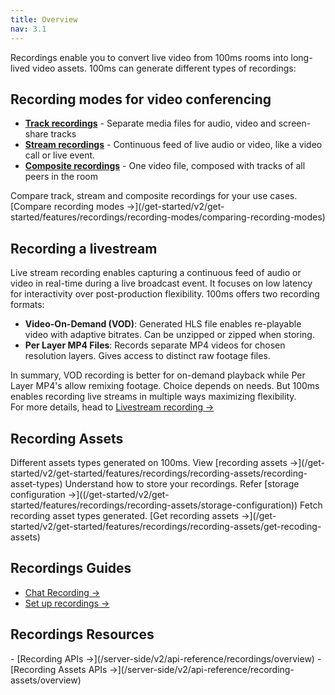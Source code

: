 ```yaml
---
title: Overview
nav: 3.1
---
```


Recordings enable you to convert live video from 100ms rooms into long-lived video assets. 100ms can generate different types of recordings:

## Recording modes for video conferencing
- **[Track recordings](/get-started/v2/get-started/features/recordings/recording-modes/track-recordings)** - Separate media files for audio, video and screen-share tracks
- **[Stream recordings](/get-started/v2/get-started/features/recordings/recording-modes/stream-recording)** - Continuous feed of live audio or video, like a video call or live event. 
- **[Composite recordings](/get-started/v2/get-started/features/recordings/recording-modes/composite-recordings)** - One video file, composed with tracks of all peers in the room

<FlexContainer>
<Callout title="Choosing a recording mode" icon="link">
Compare track, stream and composite recordings for your use cases. [Compare recording modes →](/get-started/v2/get-started/features/recordings/recording-modes/comparing-recording-modes)
</Callout>
</FlexContainer>

## Recording a livestream
Live stream recording enables capturing a continuous feed of audio or video in real-time during a live broadcast event. It focuses on low latency for interactivity over post-production flexibility. 100ms offers two recording formats:

- **Video-On-Demand (VOD)**: Generated HLS file enables re-playable video with adaptive bitrates. Can be unzipped or zipped when storing.
- **Per Layer MP4 Files**: Records separate MP4 videos for chosen resolution layers. Gives access to distinct raw footage files.

In summary, VOD recording is better for on-demand playback while Per Layer MP4's allow remixing footage. Choice depends on needs. But 100ms enables recording live streams in multiple ways maximizing flexibility. <br/>For more details, head to [Livestream recording →](/get-started/v2/get-started/features/recordings/live-stream-recording)


## Recording Assets

<FlexContainer>

<Callout title="Recording asset types" icon="LinkTwoIcon">
Different assets types generated on 100ms. View [recording assets →](/get-started/v2/get-started/features/recordings/recording-assets/recording-asset-types)
</Callout>

<Callout title="Storage configuration" icon="ShieldIcon">
Understand how to store your recordings. Refer [storage configuration →]((/get-started/v2/get-started/features/recordings/recording-assets/storage-configuration))
</Callout>

<Callout title="Get recording assets" icon="LinkTwoIcon">
Fetch recording asset types generated. [Get recording assets →](/get-started/v2/get-started/features/recordings/recording-assets/get-recoding-assets)
</Callout>



</FlexContainer>

## Recordings Guides

- [Chat Recording →](/get-started/v2/get-started/features/recordings/chat-recording)
- [Set up recordings →](/get-started/v2/get-started/features/recordings/set-up-recording)


## Recordings Resources
<FlexContainer>

<Callout title="Recording API" icon="LinkTwoIcon">
- [Recording APIs →](/server-side/v2/api-reference/recordings/overview)
- [Recording Assets APIs →](/server-side/v2/api-reference/recording-assets/overview)
</Callout>



